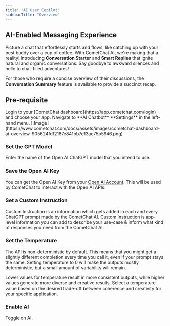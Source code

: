 ```yaml
---
title: "AI User Copilot"
sidebarTitle: "Overview"
---
```


## AI-Enabled Messaging Experience

Picture a chat that effortlessly starts and flows, like catching up with your best buddy over a cup of coffee. With CometChat AI, we're making that a reality! Introducing **Conversation Starter** and **Smart Replies** that ignite natural and organic conversations. Say goodbye to awkward silences and hello to chat-filled adventures!

For those who require a concise overview of their discussions, the **Conversation Summary** feature is available to provide a succinct recap.

## Pre-requisite

<Steps>
<Step>
Login to your [CometChat dashboard](https://app.cometchat.com/login) and choose your app.
</Step>
<Step>
Navigate to **AI Chatbot** <Icon icon="angle-right" iconType="solid"/> **Settings** in the left-hand menu.
</Step>
</Steps>

<Frame>
![Image](https://www.cometchat.com/docs/assets/images/cometchat-dashboard-ai-overview-905624fdf2187e841bb7e13ac75b5946.png)
</Frame>

### Set the GPT Model

Enter the name of the Open AI ChatGPT model that you intend to use.

### Save the Open AI Key

You can get the Open AI Key from your [Open AI Account](https://platform.openai.com/account/api-keys). This will be used by CometChat to interact with the Open AI APIs.

### Set a Custom Instruction

Custom Instruction is an information which gets added in each and every ChatGPT prompt made by the CometChat AI. Custom Instruction is app-level information you can add to describe your use-case & inform what kind of responses you need from the CometChat AI.

### Set the Temperature

The API is non-deterministic by default. This means that you might get a slightly different completion every time you call it, even if your prompt stays the same. Setting temperature to 0 will make the outputs mostly deterministic, but a small amount of variability will remain.

Lower values for temperature result in more consistent outputs, while higher values generate more diverse and creative results. Select a temperature value based on the desired trade-off between coherence and creativity for your specific application.

### Enable AI

Toggle on AI.
